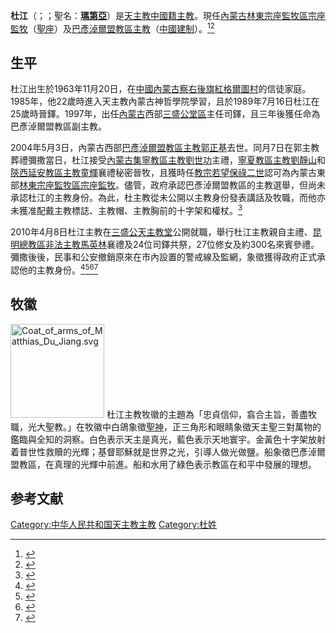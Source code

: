 {{同名人物|杜江|杜江}}
{{Infobox Christian leader
|type              = bishop
| honorific-suffix = 
| name             = 杜江<br />Matthias Du Jiang
| title            = {{unbulleted list|[[天主教林東監牧區|林東宗座監牧區宗座監牧]]|[[天主教巴彥淖爾盟教區|巴彥淖爾盟教區主教]]（[[中國天主教愛國會|中國建制]]）}}
| image            = 
| caption          = 
| province         = 
| diocese          = [[天主教林東監牧區|林東宗座監牧區]]
| see              = 
| appointed        = 2004年5月7日
| term_start       = 2010年
| term_end         = 
| predecessor      = [[郭正基|郭正基]]
| successor        = '''現任'''
| other_post       = 
| ordination       = 1989年7月16日
| ordained_by      = 
| consecration     = 2004年5月7日 秘密
| consecrated_by   = [[劉世功|劉世功]]
| cardinal         = 
| created_cardinal_by = 
| rank             =  
| birth_date       = 1963年11月20日
| birth_place      = [[中國|中國]][[內蒙古|內蒙古]][[察右後旗|察右後旗]][[紅格爾圖村|紅格爾圖村]]
| death_date       = 
| death_place      = 
|education         =
|occupation        =
| religion         = [[天主教|天主教]]
| residence        = 
| profession       =
| alma_mater       = 
| nationality      = [[中國人|中國籍]]
| previous_post    = 
| motto            = {{unbulleted list|主你洞察人心，請指示（[[使徒行傳|宗]] 1：24）|TU DOMINE QUI CORDA NOSTI OMNIUM OSTENDE}}
| coat_of_arms     = Coat of arms of Matthias Du Jiang.svg
}}
'''杜江'''（{{lang-en|Matthias Du Jiang}}；{{bd|1963年|11月20日||catIdx=杜江}}；聖名：'''[[馬提亞|瑪第亞]]'''）是[[天主教|天主教]][[中國人|中國籍]][[天主教華人主教列表|主教]]。現任[[內蒙古|內蒙古]][[天主教林東監牧區|林東宗座監牧區宗座監牧]]（[[聖座|聖座]]）及[[天主教巴彥淖爾盟教區|巴彥淖爾盟教區主教]]（[[中國天主教愛國會|中國建制]]）。<ref>{{Cite web |url=http://www.gcatholic.org/dioceses/diocese/lint1.htm |title=Apostolic Prefecture of Lindong 林東 |access-date=2022年3月8日 |archive-date=2015年9月24日 |archive-url=https://web.archive.org/web/20150924141541/http://www.gcatholic.org/dioceses/diocese/lint1.htm |dead-url=no }}</ref><ref>{{Cite web |url=http://www.catholic-hierarchy.org/bishop/bduj.html |title=Bishop Matthias Du Jiang |access-date=2019年12月21日 |archive-date=2022年3月13日 |archive-url=https://web.archive.org/web/20220313114651/http://www.catholic-hierarchy.org/bishop/bduj.html |dead-url=no }}</ref>

==生平==
杜江出生於1963年11月20日，在[[中國|中國]][[內蒙古|內蒙古]][[察右後旗|察右後旗]][[紅格爾圖村|紅格爾圖村]]的信徒家庭。1985年，他22歲時進入天主教內蒙古神哲學院學習，且於1989年7月16日杜江在25歲時晉鐸。1997年，出任[[內蒙古|內蒙古]]西部[[三盛公天主教堂|三盛公堂區]]主任司鐸，且三年後獲任命為巴彥淖爾盟教區副主教。

2004年5月3日，內蒙古西部[[天主教巴彥淖爾盟教區|巴彥淖爾盟教區主教]][[郭正基|郭正基]]去世。同月7日在郭主教葬禮彌撒當日，杜江接受[[內蒙古|內蒙古]][[天主教集寧教區|集寧教區主教]][[劉世功|劉世功]]主禮，[[天主教寧夏教區|寧夏教區主教]][[劉靜山|劉靜山]]和[[陝西|陝西]][[天主教延安教區|延安教區主教]][[童輝|童輝]]襄禮秘密晉牧，且獲時任[[教宗|教宗]][[若望保祿二世|若望保祿二世]]認可為內蒙古東部[[天主教林東監牧區|林東宗座監牧區宗座監牧]]。儘管，政府承認巴彥淖爾盟教區的主教選舉，但尚未承認杜江的主教身份。為此，杜主教從未公開以主教身份發表講話及牧職，而他亦未獲准配戴主教標誌、主教帽、主教胸前的十字架和權杖。<ref>{{Cite journal |author=[[天主教香港教區|天主教香港教區]][[聖神修院|聖神研究中心]]|author2= |author3= |url= |title=2004年中國教會大事回顧 |journal=鼎 |year=2005年 |volume= |issue=夏季期 |pages=}}</ref>

2010年4月8日杜江主教在[[三盛公天主教堂|三盛公天主教堂]]公開就職，舉行杜江主教親自主禮、[[天主教昆明總教區|昆明總教區非法主教]][[馬英林|馬英林]]襄禮及24位司鐸共祭，27位修女及約300名來賓參禮。彌撒後後，民事和公安撤銷原來在市內設置的警戒線及監網，象徵獲得政府正式承認他的主教身份。<ref name="eng">{{cite news |publisher    = [[天主教亞洲通訊社|天主教亞洲通訊社]] |date = 2010年4月9日 |title = Bameng bishop says he now has space to work  |url= http://www.ucanews.com/2010/04/09/bameng-bishop-says-church-has-space-to-work |access-date = 2010年4月11日 |archive-url  = https://web.archive.org/web/20100417082032/http://www.ucanews.com/2010/04/09/bameng-bishop-says-church-has-space-to-work  |archive-date = 2010年4月17日 |dead-url= yes}}</ref><ref name="chi">{{cite news|publisher=[[天主教亞洲通訊社|天主教亞洲通訊社]]|date=2010年4月9日|title=巴盟教區杜江主教公開就職|url=http://www.cathnewschina.com/2010/04/09/%E4%B8%AD%E5%9C%8B%EF%BC%9A%E5%B7%B4%E7%9B%9F%E6%95%99%E5%8D%80%E6%9D%9C%E6%B1%9F%E4%B8%BB%E6%95%99%E5%85%AC%E9%96%8B%E5%B0%B1%E8%81%B7/|accessdate=2010年4月11日|archive-date=2019年9月19日|archive-url=https://web.archive.org/web/20190919230545/http://www.cathnewschina.com/2010/04/09/%E4%B8%AD%E5%9C%8B%EF%BC%9A%E5%B7%B4%E7%9B%9F%E6%95%99%E5%8D%80%E6%9D%9C%E6%B1%9F%E4%B8%BB%E6%95%99%E5%85%AC%E9%96%8B%E5%B0%B1%E8%81%B7/|dead-url=yes}}</ref><ref>{{Cite web |url=http://www.fides.org/zh/news/5114-%E6%A2%B5%E8%92%82%E5%86%88_%E5%8F%88%E4%B8%80%E5%9C%B0%E4%B8%8B%E4%B8%BB%E6%95%99%E8%8E%B7%E5%BE%97%E6%94%BF%E5%BA%9C%E6%89%BF%E8%AE%A4_%E6%9D%9C%E6%B1%9F%E4%B8%BB%E6%95%99_%E5%9C%A3%E5%90%8D%E7%8E%9B%E8%92%82%E4%BA%9A_%E6%AD%A3%E5%BC%8F%E5%B0%B1%E8%81%8C%E5%B7%B4%E7%9B%9F%E6%95%99%E5%8C%BA%E4%B8%BB%E6%95%99 |title=梵蒂冈 - 又一地下主教获得政府承认 杜江主教（圣名玛蒂亚）正式就职巴盟教区主教 |access-date=2010年4月15日 |archive-date=2022年3月13日 |publisher={{link-en|信仰通讯社|Agenzia Fides}} |archive-url=https://web.archive.org/web/20220313140939/http://www.fides.org/zh/news/5114-%E6%A2%B5%E8%92%82%E5%86%88_%E5%8F%88%E4%B8%80%E5%9C%B0%E4%B8%8B%E4%B8%BB%E6%95%99%E8%8E%B7%E5%BE%97%E6%94%BF%E5%BA%9C%E6%89%BF%E8%AE%A4_%E6%9D%9C%E6%B1%9F%E4%B8%BB%E6%95%99_%E5%9C%A3%E5%90%8D%E7%8E%9B%E8%92%82%E4%BA%9A_%E6%AD%A3%E5%BC%8F%E5%B0%B1%E8%81%8C%E5%B7%B4%E7%9B%9F%E6%95%99%E5%8C%BA%E4%B8%BB%E6%95%99 |dead-url=no }}</ref><ref>{{Cite journal |author=[[天主教香港教區|天主教香港教區]][[聖神修院|聖神研究中心]]|author2= |author3= |url= |title=2010年中國教會大事回顧 |journal=鼎 |year=2011年 |volume= |issue=夏季期 |pages=}}</ref>

==牧徽==
[[File:Coat_of_arms_of_Matthias_Du_Jiang.svg|150px]]
杜江主教牧徽的主題為「忠貞信仰，翕合主旨，善盡牧職，光大聖教。」在牧徽中白鴿象徵[[聖神|聖神]]，正三角形和眼睛象徵天主聖三對萬物的鑑臨與全知的洞察。白色表示天主是真光，藍色表示天地寰宇。金黃色十字架放射着普世性救贖的光輝；基督耶穌就是世界之光，引導人做光做鹽。船象徵巴彥淖爾盟教區，在真理的光輝中前進。船和水用了綠色表示教區在和平中發展的理想。

==参考文献==
{{reflist}}

[[Category:中华人民共和国天主教主教|Category:中华人民共和国天主教主教]]
[[Category:杜姓|Category:杜姓]]